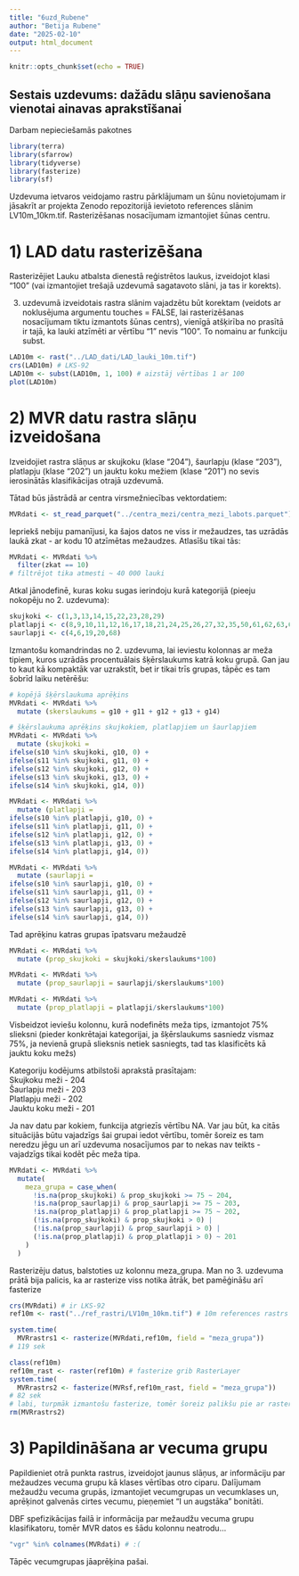 ```yaml
---
title: "6uzd_Rubene"
author: "Betija Rubene"
date: "2025-02-10"
output: html_document
---
```


```r
knitr::opts_chunk$set(echo = TRUE)
```

## Sestais uzdevums: dažādu slāņu savienošana vienotai ainavas aprakstīšanai

Darbam nepieciešamās pakotnes

```r
library(terra)
library(sfarrow)
library(tidyverse)
library(fasterize)
library(sf)
```

Uzdevuma ietvaros veidojamo rastru pārklājumam un šūnu novietojumam ir jāsakrīt ar projekta Zenodo repozitorijā ievietoto references slānim LV10m_10km.tif. Rasterizēšanas nosacījumam izmantojiet šūnas centru.

# 1) LAD datu rasterizēšana

Rasterizējiet Lauku atbalsta dienestā reģistrētos laukus, izveidojot klasi “100” (vai izmantojiet trešajā uzdevumā sagatavoto slāni, ja tas ir korekts).

3. uzdevumā izveidotais rastra slānim vajadzētu būt korektam (veidots ar noklusējuma argumentu touches = FALSE, lai rasterizēšanas nosacījumam tiktu izmantots šūnas centrs), vienīgā atšķirība no prasītā ir tajā, ka lauki atzīmēti ar vērtību "1" nevis "100". To nomainu ar funkciju subst.

```r
LAD10m <- rast("../LAD_dati/LAD_lauki_10m.tif")
crs(LAD10m) # LKS-92
LAD10m <- subst(LAD10m, 1, 100) # aizstāj vērtības 1 ar 100
plot(LAD10m)
```

# 2) MVR datu rastra slāņu izveidošana

Izveidojiet rastra slāņus ar skujkoku (klase “204”), šaurlapju (klase “203”), platlapju (klase “202”) un jauktu koku mežiem (klase “201”) no sevis ierosinātās klasifikācijas otrajā uzdevumā.

Tātad būs jāstrādā ar centra virsmežniecības vektordatiem:

```r
MVRdati <- st_read_parquet("../centra_mezi/centra_mezi_labots.parquet")
```

Iepriekš nebiju pamanījusi, ka šajos datos ne viss ir mežaudzes, tas uzrādās laukā zkat - ar kodu 10 atzīmētas mežaudzes. Atlasīšu tikai tās:

```r
MVRdati <- MVRdati %>%
  filter(zkat == 10)
# filtrējot tika atmesti ~ 40 000 lauki
```

Atkal jānodefinē, kuras koku sugas ierindoju kurā kategorijā (pieeju nokopēju no 2. uzdevuma):

```r
skujkoki <- c(1,3,13,14,15,22,23,28,29)
platlapji <- c(8,9,10,11,12,16,17,18,21,24,25,26,27,32,35,50,61,62,63,64,65,66,67,69)
saurlapji <- c(4,6,19,20,68)
```

Izmantošu komandrindas no 2. uzdevuma, lai ieviestu kolonnas ar meža tipiem, kuros uzrādās procentuālais šķērslaukums katrā koku grupā. Gan jau to kaut kā kompaktāk var uzrakstīt, bet ir tikai trīs grupas, tāpēc es tam šobrīd laiku netērēšu:

```r
# kopējā šķērslaukuma aprēķins
MVRdati <- MVRdati %>% 
  mutate (skerslaukums = g10 + g11 + g12 + g13 + g14)

# šķērslaukuma aprēķins skujkokiem, platlapjiem un šaurlapjiem
MVRdati <- MVRdati %>% 
  mutate (skujkoki = 
ifelse(s10 %in% skujkoki, g10, 0) +
ifelse(s11 %in% skujkoki, g11, 0) +
ifelse(s12 %in% skujkoki, g12, 0) +
ifelse(s13 %in% skujkoki, g13, 0) +
ifelse(s14 %in% skujkoki, g14, 0))

MVRdati <- MVRdati %>% 
  mutate (platlapji = 
ifelse(s10 %in% platlapji, g10, 0) +
ifelse(s11 %in% platlapji, g11, 0) +
ifelse(s12 %in% platlapji, g12, 0) +
ifelse(s13 %in% platlapji, g13, 0) +
ifelse(s14 %in% platlapji, g14, 0))

MVRdati <- MVRdati %>% 
  mutate (saurlapji = 
ifelse(s10 %in% saurlapji, g10, 0) +
ifelse(s11 %in% saurlapji, g11, 0) +
ifelse(s12 %in% saurlapji, g12, 0) +
ifelse(s13 %in% saurlapji, g13, 0) +
ifelse(s14 %in% saurlapji, g14, 0))
```

Tad aprēķinu katras grupas īpatsvaru mežaudzē

```r
MVRdati <- MVRdati %>% 
  mutate (prop_skujkoki = skujkoki/skerslaukums*100)

MVRdati <- MVRdati %>% 
  mutate (prop_saurlapji = saurlapji/skerslaukums*100)

MVRdati <- MVRdati %>% 
  mutate (prop_platlapji = platlapji/skerslaukums*100)
```

Visbeidzot ieviešu kolonnu, kurā nodefinēts meža tips, izmantojot 75% slieksni (pieder konkrētajai kategorijai, ja šķērslaukums sasniedz vismaz 75%, ja nevienā grupā slieksnis netiek sasniegts, tad tas klasificēts kā jauktu koku mežs)

Kategoriju kodējums atbilstoši aprakstā prasītajam:  
Skujkoku meži - 204   
Šaurlapju meži - 203  
Platlapju meži - 202  
Jauktu koku meži - 201 

Ja nav datu par kokiem, funkcija atgriezīs vērtību NA. Var jau būt, ka citās situācijās būtu vajadzīgs šai grupai iedot vērtību, tomēr šoreiz es tam neredzu jēgu un arī uzdevuma nosacījumos par to nekas nav teikts - vajadzīgs tikai kodēt pēc meža tipa.

```r
MVRdati <- MVRdati %>%
  mutate(
    meza_grupa = case_when(
      !is.na(prop_skujkoki) & prop_skujkoki >= 75 ~ 204,  
      !is.na(prop_saurlapji) & prop_saurlapji >= 75 ~ 203,
      !is.na(prop_platlapji) & prop_platlapji >= 75 ~ 202,
      (!is.na(prop_skujkoki) & prop_skujkoki > 0) |
      (!is.na(prop_saurlapji) & prop_saurlapji > 0) |
      (!is.na(prop_platlapji) & prop_platlapji > 0) ~ 201
    )
  )
```

Rasterizēju datus, balstoties uz kolonnu meza_grupa. Man no 3. uzdevuma prātā bija palicis, ka ar rasterize viss notika ātrāk, bet pamēģināšu arī fasterize

```r
crs(MVRdati) # ir LKS-92
ref10m <- rast("../ref_rastri/LV10m_10km.tif") # 10m references rastrs

system.time(
  MVRrastrs1 <- rasterize(MVRdati,ref10m, field = "meza_grupa")) 
# 119 sek

class(ref10m)
ref10m_rast <- raster(ref10m) # fasterize grib RasterLayer
system.time(
  MVRrastrs2 <- fasterize(MVRsf,ref10m_rast, field = "meza_grupa")) 
# 82 sek
# labi, turpmāk izmantošu fasterize, tomēr šoreiz palikšu pie ar rasterize izveidotā objekta, jo tas ir terra objekts
rm(MVRrastrs2)
```

# 3) Papildināšana ar vecuma grupu

Papildieniet otrā punkta rastrus, izveidojot jaunus slāņus, ar informāciju par mežaudzes vecuma grupu kā klases vērtības otro ciparu. Dalījumam mežaudžu vecuma grupās, izmantojiet vecumgrupas un vecumklases un, aprēķinot galvenās cirtes vecumu, pieņemiet “I un augstāka” bonitāti.

DBF spefizikācijas failā ir informācija par mežaudžu vecuma grupu klasifikatoru, tomēr MVR datos es šādu kolonnu neatrodu...

```r
"vgr" %in% colnames(MVRdati) # :(
```

Tāpēc vecumgrupas jāaprēķina pašai.



